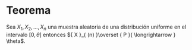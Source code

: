 # Teorema

Sea ${X}_{1},{X}_{2},...,{X}_{n}$ una muestra aleatoria de una distribución uniforme en el intervalo $[0,\theta]$ entonces ${ X }_{ (n) }\overset { P }{ \longrightarrow  } \theta$.
